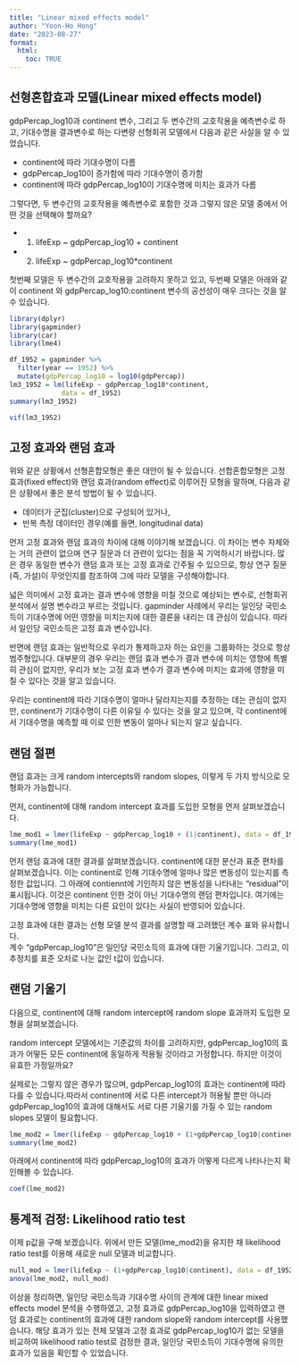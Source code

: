 ```yaml
---
title: "Linear mixed effects model"
author: "Yoon-Ho Hong"  
date: "2023-08-27"
format: 
  html:
    toc: TRUE
---
```


## 선형혼합효과 모델(Linear mixed effects model)

gdpPercap_log10과 continent 변수, 그리고 두 변수간의 교호작용을 예측변수로 하고, 기대수명을 결과변수로 하는 다변량 선형회귀 모델에서 다음과 같은 사실을 알 수 있었습니다.

-   continent에 따라 기대수명이 다름\
-   gdpPercap_log10이 증가함에 따라 기대수명이 증가함\
-   continent에 따라 gdpPercap_log10이 기대수명에 미치는 효과가 다름

그렇다면, 두 변수간의 교호작용을 예측변수로 포함한 것과 그렇지 않은 모델 중에서 어떤 것을 선택해야 할까요?

-   

    1)  lifeExp \~ gdpPercap_log10 + continent

-   

    2)  lifeExp \~ gdpPercap_log10\*continent

첫번째 모델은 두 변수간의 교호작용을 고려하지 못하고 있고, 두번째 모델은 아래와 같이 continent 와 gdpPercap_log10:continent 변수의 공선성이 매우 크다는 것을 알 수 있습니다.

```r
library(dplyr)
library(gapminder)
library(car)
library(lme4)
```

```r
df_1952 = gapminder %>%
  filter(year == 1952) %>%
  mutate(gdpPercap_log10 = log10(gdpPercap)) 
lm3_1952 = lm(lifeExp ~ gdpPercap_log10*continent, 
             data = df_1952)
summary(lm3_1952)
```

```r
vif(lm3_1952)
```

## 고정 효과와 랜덤 효과

위와 같은 상황에서 선형혼합모형은 좋은 대안이 될 수 있습니다. 선합혼합모형은 고정 효과(fixed effect)와 랜덤 효과(random effect)로 이루어진 모형을 말하며, 다음과 같은 상황에서 좋은 분석 방법이 될 수 있습니다.

-   데이터가 군집(cluster)으로 구성되어 있거나,\
-   반복 측정 데이터인 경우(예를 들면, longitudinal data)

먼저 고정 효과와 랜덤 효과의 차이에 대해 이야기해 보겠습니다. 이 차이는 변수 자체와는 거의 관련이 없으며 연구 질문과 더 관련이 있다는 점을 꼭 기억하시기 바랍니다. 많은 경우 동일한 변수가 랜덤 효과 또는 고정 효과로 간주될 수 있으므로, 항상 연구 질문(즉, 가설)이 무엇인지를 참조하여 그에 따라 모델을 구성해야합니다.

넓은 의미에서 고정 효과는 결과 변수에 영향을 미칠 것으로 예상되는 변수로, 선형회귀 분석에서 설명 변수라고 부르는 것입니다. gapminder 사례에서 우리는 일인당 국민소득이 기대수명에 어떤 영향을 미치는지에 대한 결론을 내리는 데 관심이 있습니다. 따라서 일인당 국민소득은 고정 효과 변수입니다.

반면에 랜덤 효과는 일반적으로 우리가 통제하고자 하는 요인을 그룹화하는 것으로 항상 범주형입니다. 대부분의 경우 우리는 랜덤 효과 변수가 결과 변수에 미치는 영향에 특별히 관심이 없지만, 우리가 보는 고정 효과 변수가 결과 변수에 미치는 효과에 영향을 미칠 수 있다는 것을 알고 있습니다.

우리는 continent에 따라 기대수명이 얼마나 달라지는지를 추정하는 데는 관심이 없지만, continent가 기대수명이 다른 이유일 수 있다는 것을 알고 있으며, 각 continent에서 기대수명을 예측할 때 이로 인한 변동이 얼마나 되는지 알고 싶습니다.

## 랜덤 절편

랜덤 효과는 크게 random intercepts와 random slopes, 이렇게 두 가지 방식으로 모형화가 가능합니다.

먼저, continent에 대해 random intercept 효과를 도입한 모형을 먼저 살펴보겠습니다.

```r
lme_mod1 = lmer(lifeExp ~ gdpPercap_log10 + (1|continent), data = df_1952)
summary(lme_mod1)
```

먼저 랜덤 효과에 대한 결과를 살펴보겠습니다. continent에 대한 분산과 표준 편차를 살펴보겠습니다. 이는 continent로 인해 기대수명에 얼마나 많은 변동성이 있는지를 측정한 값입니다. 그 아래에 contiennt에 기인하지 않은 변동성을 나타내는 "residual"이 표시됩니다. 이것은 continent 인한 것이 아닌 기대수명의 랜덤 편차입니다. 여기에는 기대수명에 영향을 미치는 다른 요인이 있다는 사실이 반영되어 있습니다.

고정 효과에 대한 결과는 선형 모델 분석 결과를 설명할 때 고려했던 계수 표와 유사합니다.\
계수 "gdpPercap_log10"은 일인당 국민소득의 효과에 대한 기울기입니다. 그리고, 이 추정치를 표준 오차로 나눈 값인 t값이 있습니다.

## 랜덤 기울기

다음으로, continent에 대해 random intercept에 random slope 효과까지 도입한 모형을 살펴보겠습니다.

random intercept 모델에서는 기준값의 차이를 고려하지만, gdpPercap_log10의 효과가 어떻든 모든 continent에 동일하게 적용될 것이라고 가정합니다. 하지만 이것이 유효한 가정일까요?

실제로는 그렇지 않은 경우가 많으며, gdpPercap_log10의 효과는 continent에 따라 다를 수 있습니다.따라서 continent에 서로 다른 intercept가 허용될 뿐만 아니라 gdpPercap_log10의 효과에 대해서도 서로 다른 기울기를 가질 수 있는 random slopes 모델이 필요합니다.

```r
lme_mod2 = lmer(lifeExp ~ gdpPercap_log10 + (1+gdpPercap_log10|continent), data = df_1952)
summary(lme_mod2)
```

아래에서 continent에 따라 gdpPercap_log10의 효과가 어떻게 다르게 나타나는지 확인해볼 수 있습니다.

```r
coef(lme_mod2)
```

## 통계적 검정: Likelihood ratio test

이제 p값을 구해 보겠습니다. 위에서 만든 모델(lme_mod2)을 유지한 채 likelihood ratio test를 이용해 새로운 null 모델과 비교합니다.

```r
null_mod = lmer(lifeExp ~ (1+gdpPercap_log10|continent), data = df_1952)
anova(lme_mod2, null_mod)
```

이상을 정리하면, 일인당 국민소득과 기대수명 사이의 관계에 대한 linear mixed effects model 분석을 수행하였고, 고정 효과로 gdpPercap_log10을 입력하였고 랜덤 효과로는 continent의 효과에 대한 random slope와 random intercept를 사용했습니다. 해당 효과가 있는 전체 모델과 고정 효과로 gdpPercap_log10가 없는 모델을 비교하여 likelihood ratio test로 검정한 결과, 일인당 국민소득이 기대수명에 유의한 효과가 있음을 확인할 수 있었습니다.
